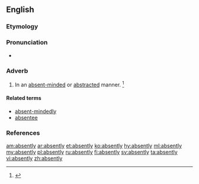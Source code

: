 ==English==

===Etymology===
{{suffix|absent|ly}}

===Pronunciation===
* {{a|US}} {{IPA|/ˈæb.sn̩t.li/}}

===Adverb===
{{en-adv}}

# In an [[absent-minded]] or [[abstracted]] manner. {{defdate|First attested in the mid 19<sup>th</sup> century.}}<ref name=SOED>{{R:SOED5|page=8}}</ref>

====Related terms====
* [[absent-mindedly]]
* [[absentee]]

===References===
<references/>

[[am:absently]]
[[ar:absently]]
[[et:absently]]
[[ko:absently]]
[[hy:absently]]
[[ml:absently]]
[[my:absently]]
[[pl:absently]]
[[ru:absently]]
[[fi:absently]]
[[sv:absently]]
[[ta:absently]]
[[vi:absently]]
[[zh:absently]]